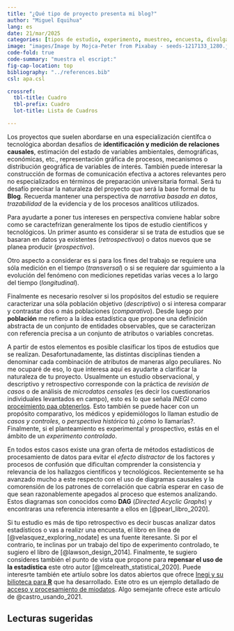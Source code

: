 ```yaml
---
title: "¿Qué tipo de proyecto presenta mi blog?"
author: "Miguel Equihua"
lang: es
date: 21/mar/2025
categories: [tipos de estudio, experimento, muestreo, encuesta, divulgación]
image: "images/Image by Mojca-Peter from Pixabay - seeds-1217133_1280.jpg"
code-fold: true
code-summary: "muestra el escript:"
fig-cap-location: top
bibliography: "../references.bib"
csl: apa.csl

crossref: 
  tbl-title: Cuadro
  tbl-prefix: Cuadro
  lot-title: Lista de Cuadros

---
```


Los proyectos que suelen abordarse en una especialización científca o tecnológica abordan desafíos de **identificación y medición de relaciones causales**, estimación del estado de variables ambientales, demográficas, económicas, etc., representación gráfica de procesos, mecanismos o distribución geográfica de variables de interés. También puede interesar la construcción de formas de comunicación efectiva a actores relevantes pero no especializados en términos de preparación universitaria formal. Será tu desafío precisar la naturaleza del proyecto que será la base formal de tu **Blog**. Recuerda mantener una perspectiva de *narrativa basada en datos*, *trazabilidad* de la evidencia y de los procesos analíticos utilizados.

Para ayudarte a poner tus intereses en perspectiva conviene hablar sobre como se caractefrizan generalmente los tipos de estudio científicos y tecnológicos. Un primer asunto es considerar si se trata de estudios que se basaran en datos ya existentes (*retrospectivao*) o datos nuevos que se planea producir (*prospectivo*).

Otro aspecto a considerar es si para los fines del trabajo se requiere una sóla medición en el tiempo (*transversal*) o si se requiere dar sguimiento a la evolución del fenómeno con mediciones repetidas varias veces a lo largo del tiempo (*longitudinal*).

Finalmente es necesario resolver si los propósitos del estudio se requiere caracterizar una sóla población objetivo (*descriptivo*) o si interesa comparar y contrastar dos o más poblaciones (*comparativo*). Desde luego por **población** me refiero a la idea estadística que propone una definición abstracta de un conjunto de entidades observables, que se caracterizan con referencia precisa a un conjunto de atributos o variables concretas.

A partir de estos elementos es posible clasificar los tipos de estudios que se realizan. Desafortunadamente, las distintas disciplinas tienden a denominar cada combinación de atributos de maneras algo peculiares. No me ocuparé de eso, lo que interesa aquí es ayudarte a clarificar la naturaleza de tu proyecto. Usualmente un estudio observacional, y descriptivo y retrospectivo corresponde con la práctica de *revisión de casos* o de análisis de *microdatos censales* (es decir los cuestionarios individuales levantados en campo), esto es lo que señala _INEGI_ como [proceimiento paa obtenerlos](https://www.inegi.org.mx/programas/ca/2022/#microdatos). Esto también se puede hacer con un propósito comparativo, los médicos y epidemiólogos lo llaman estudio de *casos y controles*, o *perspectiva histórica* tú ¿cómo lo llamarías?. Finalmente, si el planteamiento es experimental y prospectivo, estás en el ámbito de un *experimento controlado*.

En todos estos casos existe una gran oferta de métodos estadísticos de procesamiento de datos para evitar el *efecto distractor* de los factores y procesos de confusión que dificultan comprender la consistencia y relevancia de los hallazgos científicos y tecnológicos. Recientemente se ha avanzado mucho a este respecto con el uso de diagramas causales y la comorensión de los patrones de correlación que cabría esperar en caso de que sean razonablemente apegados al proceso que estemos analizando. Estos diagramas son conocidos como **DAG** (*Directed Acyclic Graphs*) y encontraras una referencia interesante a ellos en [@pearl_libro_2020].

Si tu estudio es más de tipo retrospectivo es decir buscas analizar datos estadísticos o vas a realizr una encuesta, el libro en línea de [@velasquez_exploring_nodate] es una fuente iteresante. Si por el contrario, te inclinas por un trabajo del tipo de experimento controlado, te sugiero el libro de [@lawson_design_2014]. Finalmente, te sugiero consideres también el punto de vista que propone para **repensar el uso de la estadística** este otro autor [@mcelreath_statistical_2020]. Puede interesrte también ete artíulo sobre los datos abiertos que ofrece [Inegi y su bilioteca para **R**](https://rde.inegi.org.mx/index.php/2020/12/02/importinegi-un-paquete-de-r-para-descargar-y-gestionar-bases-de-datos-del-inegi/) que ha desarrollado. Este otro es un ejemplo detallado de [acceso y procesamiento de miodatos](https://revistasinvestigacion.lasalle.mx/index.php/relais/article/download/4122/3778/27670). Algo semejante ofrece este artículo de @castro_usando_2021.




::: {#refs}
## Lecturas sugeridas
:::

